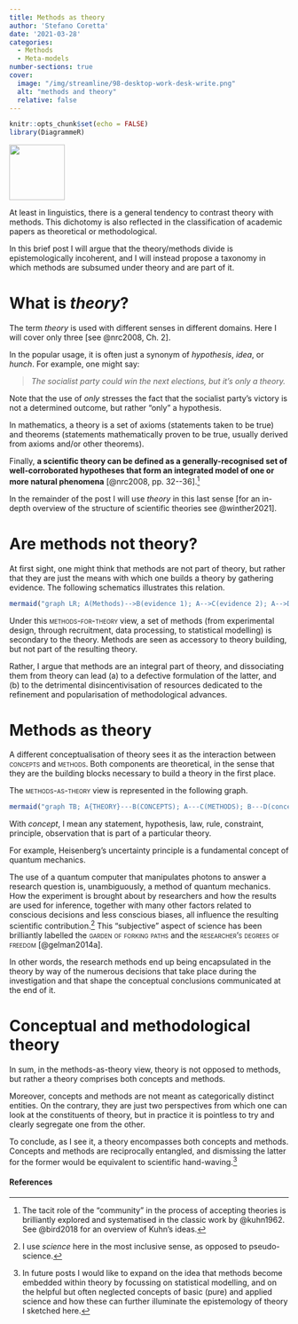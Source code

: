 ```yaml
---
title: Methods as theory
author: 'Stefano Coretta'
date: '2021-03-28'
categories:
  - Methods
  - Meta-models
number-sections: true
cover:
  image: "/img/streamline/98-desktop-work-desk-write.png"
  alt: "methods and theory"
  relative: false
---
```


```r
knitr::opts_chunk$set(echo = FALSE)
library(DiagrammeR)
```

![](/img/streamline/98-desktop-work-desk-write.png){fig-align="center" width="100"}

At least in linguistics, there is a general tendency to contrast theory with methods. This dichotomy is also reflected in the classification of academic papers as theoretical or methodological.

In this brief post I will argue that the theory/methods divide is epistemologically incoherent, and I will instead propose a taxonomy in which methods are subsumed under theory and are part of it.

# What is *theory*?

The term *theory* is used with different senses in different domains. Here I will cover only three [see @nrc2008, Ch. 2].

In the popular usage, it is often just a synonym of *hypothesis*, *idea*, or *hunch*. For example, one might say:

> *The socialist party could win the next elections, but it's only a theory.*

Note that the use of *only* stresses the fact that the socialist party's victory is not a determined outcome, but rather "only" a hypothesis.

In mathematics, a theory is a set of axioms (statements taken to be true) and theorems (statements mathematically proven to be true, usually derived from axioms and/or other theorems).

Finally, **a scientific theory can be defined as a generally-recognised set of well-corroborated hypotheses that form an integrated model of one or more natural phenomena** [@nrc2008, pp. 32--36].[^1]

[^1]: The tacit role of the "community" in the process of accepting theories is brilliantly explored and systematised in the classic work by @kuhn1962. See @bird2018 for an overview of Kuhn's ideas.

In the remainder of the post I will use *theory* in this last sense [for an in-depth overview of the structure of scientific theories see @winther2021].

# Are methods not theory?

At first sight, one might think that methods are not part of theory, but rather that they are just the means with which one builds a theory by gathering evidence. The following schematics illustrates this relation.

```r
mermaid("graph LR; A(Methods)-->B(evidence 1); A-->C(evidence 2); A-->D(...); B-->E(THEORY); C-->E; D-->E", height = 200, width = 350)
```

Under this [methods-for-theory]{.smallcaps} view, a set of methods (from experimental design, through recruitment, data processing, to statistical modelling) is secondary to the theory. Methods are seen as accessory to theory building, but not part of the resulting theory.

Rather, I argue that methods are an integral part of theory, and dissociating them from theory can lead (a) to a defective formulation of the latter, and (b) to the detrimental disincentivisation of resources dedicated to the refinement and popularisation of methodological advances.

# Methods as theory

A different conceptualisation of theory sees it as the interaction between [concepts]{.smallcaps} and [methods]{.smallcaps}. Both components are theoretical, in the sense that they are the building blocks necessary to build a theory in the first place.

The [methods-as-theory]{.smallcaps} view is represented in the following graph.

```r
mermaid("graph TB; A{THEORY}---B(CONCEPTS); A---C(METHODS); B---D(concept 1); B---E(concept 2); B---F(...); C---G(evidence 1); C---H(evidence 2); C---I(...)", height = 200, width = 450)
```

With *concept*, I mean any statement, hypothesis, law, rule, constraint, principle, observation that is part of a particular theory.

For example, Heisenberg's uncertainty principle is a fundamental concept of quantum mechanics.

The use of a quantum computer that manipulates photons to answer a research question is, unambiguously, a method of quantum mechanics. How the experiment is brought about by researchers and how the results are used for inference, together with many other factors related to conscious decisions and less conscious biases, all influence the resulting scientific contribution.[^2] This "subjective" aspect of science has been brilliantly labelled the [garden of forking paths]{.smallcaps} and the [researcher's degrees of freedom]{.smallcaps} [@gelman2014a].

[^2]: I use *science* here in the most inclusive sense, as opposed to pseudo-science.

In other words, the research methods end up being encapsulated in the theory by way of the numerous decisions that take place during the investigation and that shape the conceptual conclusions communicated at the end of it.

# Conceptual and methodological theory

In sum, in the methods-as-theory view, theory is not opposed to methods, but rather a theory comprises both concepts and methods.

Moreover, concepts and methods are not meant as categorically distinct entities. On the contrary, they are just two perspectives from which one can look at the constituents of theory, but in practice it is pointless to try and clearly segregate one from the other.

To conclude, as I see it, a theory encompasses both concepts and methods. Concepts and methods are reciprocally entangled, and dismissing the latter for the former would be equivalent to scientific hand-waving.[^3]

[^3]: In future posts I would like to expand on the idea that methods become embedded within theory by focussing on statistical modelling, and on the helpful but often neglected concepts of basic (pure) and applied science and how these can further illuminate the epistemology of theory I sketched here.

#### References  {.unnumbered}
